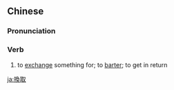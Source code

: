 {{also|换取}}
==Chinese==
{{zh-forms|s=换取}}

===Pronunciation===
{{zh-pron
|m=huànqǔ
|c=wun6 ceoi2
|cat=v
}}

===Verb===
{{zh-verb}}

# to [[exchange]] something for; to [[barter]]; to get in return

{{zh-cat|Advanced}}

[[ja:換取]]
